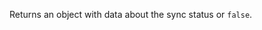 
Returns an object with data about the sync status or `false`. <CreditCost network="evm" method="eth_syncing" />
